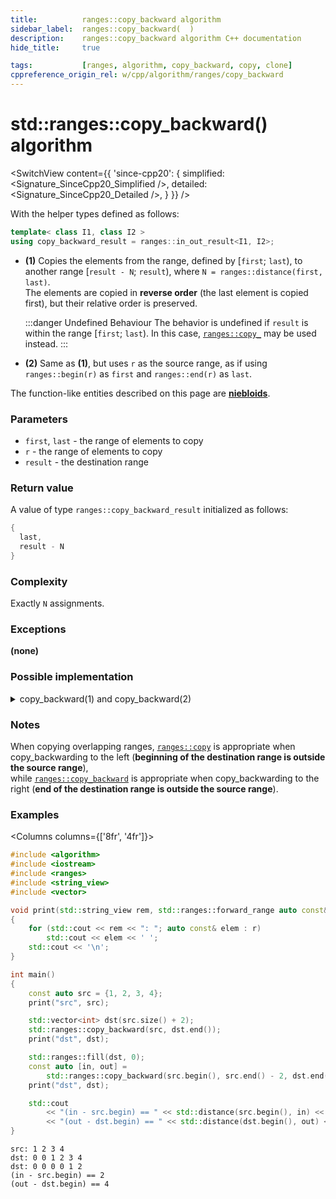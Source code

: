```yaml
---
title:			ranges::copy_backward algorithm
sidebar_label:	ranges::copy_backward(  )
description:	ranges::copy_backward algorithm C++ documentation
hide_title:		true

tags:			[ranges, algorithm, copy_backward, copy, clone]
cppreference_origin_rel: w/cpp/algorithm/ranges/copy_backward
---
```



<!----------------- Codes ---------------------->


# std::ranges::copy_backward() algorithm

<SwitchView content={{
	'since-cpp20': {
		simplified:	<Signature_SinceCpp20_Simplified />,
		detailed:	<Signature_SinceCpp20_Detailed />,
	}
}} />

With the helper types defined as follows:
```cpp
template< class I1, class I2 >
using copy_backward_result = ranges::in_out_result<I1, I2>;
```

- **(1)** Copies the elements from the range, defined by [`first`; `last`), to another range [`result - N`; `result`), where `N = ranges::distance(first, last)`.  
  The elements are copied in **reverse order** (the last element is copied first), but their relative order is preserved.

  :::danger Undefined Behaviour
  The behavior is undefined if `result` is within the range [`first`; `last`). In this case, [`ranges::copy_`](/docs/std/algo/ranges/copy_backward_backward) may be used instead.
  :::

- **(2)** Same as **(1)**, but uses `r` as the source range, as if using `ranges::begin(r)` as `first` and `ranges::end(r)` as `last`.

The function-like entities described on this page are [**niebloids**](#).

### Parameters

- `first`, `last` - the range of elements to copy
- `r` - the range of elements to copy
- `result` - the destination range

### Return value

A value of type `ranges::copy_backward_result` initialized as follows:
```cpp
{
  last,
  result - N
}
```

### Complexity

Exactly `N` assignments.

### Exceptions

**(none)**

### Possible implementation

<details>
<summary>copy_backward(1) and copy_backward(2)</summary>

```cpp
struct copy_backward_fn
{
    template<std::bidirectional_iterator I1, std::sentinel_for<I1> S1,
             std::bidirectional_iterator I2>
    requires std::indirectly_copyable<I1, I2>
    constexpr ranges::copy_backward_result<I1, I2>
        operator()(I1 first, S1 last, I2 result) const
    {
        I1 last1 {ranges::next(first, std::move(last))};
        for (I1 i {last1}; i != first;)
            *--result = *--i;
        return {std::move(last1), std::move(result)};
    }

    template<ranges::bidirectional_range R, std::bidirectional_iterator I>
    requires std::indirectly_copyable<ranges::iterator_t<R>, I>
    constexpr ranges::copy_backward_result<ranges::borrowed_iterator_t<R>, I>
        operator()(R&& r, I result) const
    {
        return (*this)(ranges::begin(r), ranges::end(r), std::move(result));
    }
};

inline constexpr copy_backward_fn copy_backward{};
```

</details>

### Notes

When copying overlapping ranges, [`ranges::copy`](/docs/std/algo/ranges/copy) is appropriate when copy_backwarding to the left (**beginning of the destination range is outside the source range**),  
while [`ranges::copy_backward`](#) is appropriate when copy_backwarding to the right (**end of the destination range is outside the source range**).

### Examples

<Columns columns={['8fr', '4fr']}>
<div>

```cpp title='Main.cpp' showLineNumbers
#include <algorithm>
#include <iostream>
#include <ranges>
#include <string_view>
#include <vector>

void print(std::string_view rem, std::ranges::forward_range auto const& r)
{
    for (std::cout << rem << ": "; auto const& elem : r)
        std::cout << elem << ' ';
    std::cout << '\n';
}

int main()
{
    const auto src = {1, 2, 3, 4};
    print("src", src);

    std::vector<int> dst(src.size() + 2);
    std::ranges::copy_backward(src, dst.end());
    print("dst", dst);

    std::ranges::fill(dst, 0);
    const auto [in, out] =
        std::ranges::copy_backward(src.begin(), src.end() - 2, dst.end());
    print("dst", dst);

    std::cout
        << "(in - src.begin) == " << std::distance(src.begin(), in) << '\n'
        << "(out - dst.begin) == " << std::distance(dst.begin(), out) << '\n';
}
```

</div>
<div>

```plaintext title="Output"
src: 1 2 3 4
dst: 0 0 1 2 3 4
dst: 0 0 0 0 1 2
(in - src.begin) == 2
(out - dst.begin) == 4
```

</div>
</Columns>

